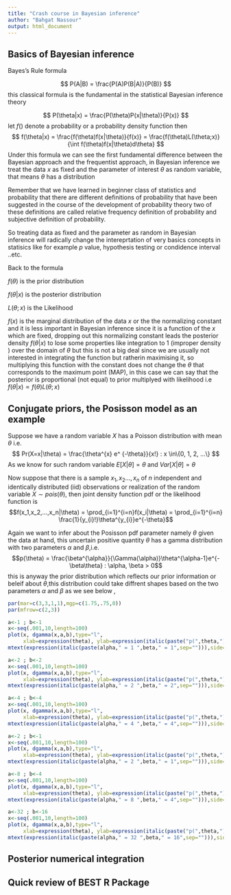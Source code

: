 ```yaml
---
title: "Crash course in Bayesian inference"
author: "Bahgat Nassour"
output: html_document
---
```


## Basics of Bayesian inference

Bayes's Rule formula 

$$ P(A|B) = \frac{P(A)P(B|A)}{P(B)} $$
this classical formula is the fundamental in the statistical Bayesian inference theory

$$ P(\theta|x) = \frac{P(\theta)P(x|\theta)}{P(x)} $$
let $f ()$ denote a probability or a probability density function then 
$$ f(\theta|x) = \frac{f(\theta)f(x|\theta)}{f(x)} =  \frac{f(\theta)L(\theta;x)}{\int f(\theta)f(x|\theta)d\theta} $$
\newline
Under this formula we can see the first fundamental difference between the Bayesian approach and the frequentist approach, in Bayesian inference we treat the data $x$ as fixed and the parameter of interest $\theta$ as random variable, that means $\theta$ has a distribution

\newline
Remember that we have learned in beginner class of statistics and probability that there are different definitions of probability that have been suggested in the course of the development of probability theory two of these definitions are called relative frequency definition of probability and subjective definition of probability.

\newline
So treating data as fixed and the parameter as random in Bayesian inference will radically change the intereprtation of very basics concepts in statisics like for example $p$ value, hypothesis testing or condidence interval ..etc.  

\newline
Back to the formula

\newline
$f(\theta)$ is the prior distribution 

\newline
$f(\theta|x)$ is the posterior distribution  

\newline
$L(\theta;x)$ is the Likelihood 

\newline
$f(x)$ is the marginal distribution of the data $x$ or the the normalizing constant and it is less important in Bayesian inference since it is a function of the $x$ which are fixed, dropping out this  normalizing constant leads the posterior density $f(\theta|x)$ to lose some properties like integration to 1 (improper density ) over the domain of $\theta$ but this is not a big deal since we are usually not interested in integrating the function but ratherin maximising it, so multiplying this function with the constant does not change the $\theta$ that corresponds to the maximum point (MAP), in this case we can say that the posterior is proportional (not equal) to prior multiplyed with likelihood i.e $f(\theta|x) \propto f(\theta) L(\theta;x)$

## Conjugate priors, the Posisson model as an example
Suppose we have a random variable $X$ has a Poisson distribution with mean $\theta$ i.e. 
$$ Pr(X=x|\theta) = \frac{\theta^{x} e^ {-\theta}}{x!} : x \in\{0, 1, 2, ...\} $$
As we know for such random variable $E[X|\theta] = \theta$ and $Var[X|\theta] = \theta$

\newline
Now suppose that there is a sample $x_{1},x_{2} . . . , x_{n}$ of $n$ independent and identically distributed (iid) observations or realization of the random variable $X \sim pois(\theta)$, then joint density function pdf or the likelihood function is 
$$f(x_1,x_2,...,x_n|\theta) = \prod_{i=1}^{i=n}f(x_i|\theta) =  \prod_{i=1}^{i=n} \frac{1}{y_{i}!}\theta^{y_{i}}e^{-\theta}$$

\newline
Again we want to infer about the Posisson pdf parameter namely $\theta$ given the data at hand, this uncertain positive quantity $\theta$ has a gamma distribution with two parameters $\alpha$ and $\beta$,i.e.
$$p(\theta) = \frac{\beta^{\alpha}}{\Gamma(\alpha)}\theta^{\alpha-1}e^{-\beta\theta} : \alpha, \beta > 0$$
this is anyway the prior distribution which reflects our prior information or beleif about $\theta$,this distribution could take diffrent shapes based on the two parameters $\alpha$ and $\beta$ as we see below ,

\newline
```r
par(mar=c(3,3,1,1),mgp=c(1.75,.75,0))
par(mfrow=c(2,3))

a<-1 ; b<-1
x<-seq(.001,10,length=100)
plot(x, dgamma(x,a,b),type="l",
     xlab=expression(theta), ylab=expression(italic(paste("p(",theta,")",sep=""))))
mtext(expression(italic(paste(alpha," = 1 ",beta," = 1",sep=""))),side=3,line=.12,cex=.8)

a<-2 ; b<-2
x<-seq(.001,10,length=100)
plot(x, dgamma(x,a,b),type="l",
     xlab=expression(theta), ylab=expression(italic(paste("p(",theta,")",sep=""))))
mtext(expression(italic(paste(alpha," = 2 ",beta," = 2",sep=""))),side=3,line=.12,cex=.8)

a<-4 ; b<-4
x<-seq(.001,10,length=100)
plot(x, dgamma(x,a,b),type="l",
     xlab=expression(theta), ylab=expression(italic(paste("p(",theta,")",sep=""))))
mtext(expression(italic(paste(alpha," = 4 ",beta," = 4",sep=""))),side=3,line=.12,cex=.8)

a<-2 ; b<-1
x<-seq(.001,10,length=100)
plot(x, dgamma(x,a,b),type="l",
     xlab=expression(theta), ylab=expression(italic(paste("p(",theta,")",sep=""))))
mtext(expression(italic(paste(alpha," = 2 ",beta," = 1",sep=""))),side=3,line=.12,cex=.8)

a<-8 ; b<-4
x<-seq(.001,10,length=100)
plot(x, dgamma(x,a,b),type="l",
     xlab=expression(theta), ylab=expression(italic(paste("p(",theta,")",sep=""))))
mtext(expression(italic(paste(alpha," = 8 ",beta," = 4",sep=""))),side=3,line=.12,cex=.8)

a<-32 ; b<-16
x<-seq(.001,10,length=100)
plot(x, dgamma(x,a,b),type="l",
     xlab=expression(theta), ylab=expression(italic(paste("p(",theta,")",sep=""))))
mtext(expression(italic(paste(alpha," = 32 ",beta," = 16",sep=""))),side=3,line=.12,cex=.8)
```

## Posterior numerical integration 

## Quick review of BEST R Package



